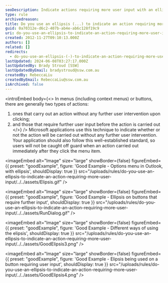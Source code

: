 ```yaml
---
seoDescription: Indicate actions requiring more user input with an ellipsis (...) to avoid unexpected results in menus and buttons.
type: rule
archivedreason:
title: Do you use an ellipsis (...) to indicate an action requiring more user input?
guid: 0a70312e-d6c2-407b-ab4e-ab6c128f19c9
uri: do-you-use-an-ellipsis-to-indicate-an-action-requiring-more-user-input
created: 2012-11-27T09:10:13.000Z
authors: []
related: []
redirects:
  - do-you-use-an-ellipsis-(-)-to-indicate-an-action-requiring-more-user-input
lastUpdated: 2024-06-08T03:27:17.000Z
lastUpdatedBy: Brady Stroud [SSW]
lastUpdatedByEmail: bradystroud@ssw.com.au
createdBy: RebeccaLiu
createdByEmail: RebeccaLiu@ssw.com.au
isArchived: false
---
```


<introEmbed
  body={<>
In menus (including context menus) or buttons, there are generally two types of actions:

1. ones that carry out an action without any further user intervention upon clicking;
2. and those that require further user input before the action is carried out
  </>}
/>
Microsoft applications use this technique to indicate whether or not the action will be carried out without any further user intervention. Your application should also follow this well-established standard, so users will not be caught off guard when an action carried out immediately after they click the menu item.

<imageEmbed
  alt="Image"
  size="large"
  showBorder={false}
  figureEmbed={{
    preset: "goodExample",
    figure: 'Good Example - Options menu in Outlook, with ellipsis',
    shouldDisplay: true
  }}
  src="/uploads/rules/do-you-use-an-ellipsis-to-indicate-an-action-requiring-more-user-input/../../assets/Elipsis.gif"
/>

<imageEmbed
  alt="Image"
  size="large"
  showBorder={false}
  figureEmbed={{
    preset: "goodExample",
    figure: 'Good Example - Ellipsis on buttons that require further input',
    shouldDisplay: true
  }}
  src="/uploads/rules/do-you-use-an-ellipsis-to-indicate-an-action-requiring-more-user-input/../../assets/RunDialog.gif"
/>

<imageEmbed
  alt="Image"
  size="large"
  showBorder={false}
  figureEmbed={{
    preset: "goodExample",
    figure: 'Good Example - Different ways of using the elipsis',
    shouldDisplay: true
  }}
  src="/uploads/rules/do-you-use-an-ellipsis-to-indicate-an-action-requiring-more-user-input/../../assets/GoodElipsis3.png"
/>

<imageEmbed
  alt="Image"
  size="large"
  showBorder={false}
  figureEmbed={{
    preset: "goodExample",
    figure: 'Good Example - Elipsis being used on a button requiring user input',
    shouldDisplay: true
  }}
  src="/uploads/rules/do-you-use-an-ellipsis-to-indicate-an-action-requiring-more-user-input/../../assets/GoodElipsis4.png"
/>
